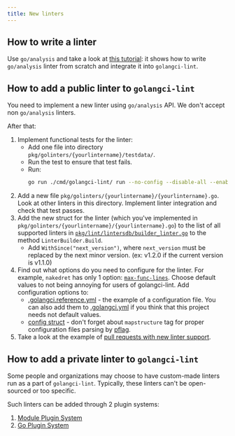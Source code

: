 ```yaml
---
title: New linters
---
```


## How to write a linter

Use `go/analysis` and take a look at [this tutorial](https://disaev.me/p/writing-useful-go-analysis-linter/):
it shows how to write `go/analysis` linter from scratch and integrate it into `golangci-lint`.

## How to add a public linter to `golangci-lint`

You need to implement a new linter using `go/analysis` API.
We don't accept non `go/analysis` linters.

After that:

1. Implement functional tests for the linter:
    - Add one file into directory `pkg/golinters/{yourlintername}/testdata/`.
    - Run the test to ensure that test fails.
    - Run:
      ```bash
      go run ./cmd/golangci-lint/ run --no-config --disable-all --enable={yourlintername} ./pkg/golinters/{yourlintername}/testdata/{yourlintername}.go
      ```
2. Add a new file `pkg/golinters/{yourlintername}/{yourlintername}.go`.
   Look at other linters in this directory.
   Implement linter integration and check that test passes.
3. Add the new struct for the linter (which you've implemented in `pkg/golinters/{yourlintername}/{yourlintername}.go`) to the
   list of all supported linters in [`pkg/lint/lintersdb/builder_linter.go`](https://github.com/nalekseevs/itns-golangci-lint/blob/master/pkg/lint/lintersdb/builder_linter.go)
   to the method `LinterBuilder.Build`.
    - Add `WithSince("next_version")`, where `next_version` must be replaced by the next minor version. (ex: v1.2.0 if the current version is v1.1.0)
4. Find out what options do you need to configure for the linter.
   For example, `nakedret` has only 1 option: [`max-func-lines`](https://github.com/nalekseevs/itns-golangci-lint/blob/master/.golangci.reference.yml).
   Choose default values to not being annoying for users of golangci-lint. Add configuration options to:
    - [.golangci.reference.yml](https://github.com/nalekseevs/itns-golangci-lint/blob/master/.golangci.reference.yml) - the example of a configuration file.
      You can also add them to [.golangci.yml](https://github.com/nalekseevs/itns-golangci-lint/blob/master/.golangci.yml)
      if you think that this project needs not default values.
    - [config struct](https://github.com/nalekseevs/itns-golangci-lint/blob/master/pkg/config/config.go) -
      don't forget about `mapstructure` tag for proper configuration files parsing by [pflag](https://github.com/spf13/pflag).
5. Take a look at the example of [pull requests with new linter support](https://github.com/nalekseevs/itns-golangci-lint/pulls?q=is%3Apr+is%3Amerged+label%3A%22linter%3A+new%22).

## How to add a private linter to `golangci-lint`

Some people and organizations may choose to have custom-made linters run as a part of `golangci-lint`.
Typically, these linters can't be open-sourced or too specific.

Such linters can be added through 2 plugin systems:

1. [Module Plugin System](/plugins/module-plugins)
2. [Go Plugin System](/plugins/go-plugins)
